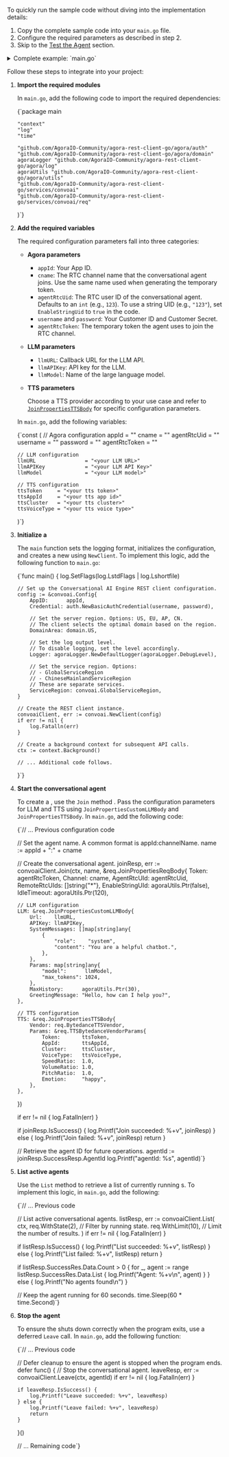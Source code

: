 
To quickly run the sample code without diving into the implementation details:

1. Copy the complete sample code into your `main.go` file.
2. Configure the required parameters as described in step 2.
3. Skip to the [Test the Agent](#test-the-agent) section.

<details>
<summary>Complete example: `main.go`</summary>
<CodeBlock language="go" showLineNumbers>
{`package main

"context"
"log"
"time"

"github.com/AgoraIO-Community/agora-rest-client-go/agora/auth"
"github.com/AgoraIO-Community/agora-rest-client-go/agora/domain"
agoraLogger "github.com/AgoraIO-Community/agora-rest-client-go/agora/log"
agoraUtils "github.com/AgoraIO-Community/agora-rest-client-go/agora/utils"
"github.com/AgoraIO-Community/agora-rest-client-go/services/convoai"
"github.com/AgoraIO-Community/agora-rest-client-go/services/convoai/req"
)

const (
appId                 = "<your appId>"
cname                 = "<your cname>"
agentRtcUid           = "<your agent rtc uid>"
username              = "<the username of basic auth credential>"
password              = "<the password of basic auth credential>"
agentRtcToken         = "<your agent rtc token>"
llmURL                = "<your LLM URL>"
llmAPIKey             = "<your LLM API Key>"
llmModel              = "<your LLM model>"
ttsToken     = "<your tts token>"
ttsAppId     = "<your tts app id>"
ttsCluster   = "<your tts cluster>"
ttsVoiceType = "<your tts voice type>"
)

func main() {
log.SetFlags(log.LstdFlags | log.Lshortfile)

// Initialize the ConvoAI REST client configuration
config := &convoai.Config{
    AppID:      appId,
    Credential: auth.NewBasicAuthCredential(username, password),
    // Specify the server region. Options: US, EU, AP, CN
    // The REST client automatically uses the optimal domain for the selected region
    DomainArea: domain.US,
    // Set the log output level. Options: DebugLevel, InfoLevel, WarningLevel, ErrLevel
    // To disable logging, set the logger to DiscardLogger
    Logger: agoraLogger.NewDefaultLogger(agoraLogger.DebugLevel),
    // Specify the service region. Options: GlobalServiceRegion, ChineseMainlandServiceRegion
    // These two represent different service scopes
    ServiceRegion: convoai.GlobalServiceRegion,
}

// Initialize the ConvoAI REST client
convoaiClient, err := convoai.NewClient(config)
if err != nil {
    log.Fatalln(err)
}
ctx := context.Background()

name := appId + ":" + cname

// Create a conversational agent
joinResp, err := convoaiClient.Join(ctx, name, &req.JoinPropertiesReqBody{
    Token:           agentRtcToken,
    Channel:         cname,
    AgentRtcUId:     agentRtcUid,
    RemoteRtcUIds:   []string{"*"},
    EnableStringUId: agoraUtils.Ptr(false),
    IdleTimeout:     agoraUtils.Ptr(120),
    LLM: &req.JoinPropertiesCustomLLMBody{
        Url:    llmURL,
        APIKey: llmAPIKey,
        SystemMessages: []map[string]any{
            {
                "role":    "system",
                "content": "You are a helpful chatbot.",
            },
        },
        Params: map[string]any{
            "model":      llmModel,
            "max_tokens": 1024,
        },
        MaxHistory:      agoraUtils.Ptr(30),
        GreetingMessage: "Hello, how can I help you?",
    },
    TTS: &req.JoinPropertiesTTSBody{
        Vendor: req.BytedanceTTSVendor,
        Params: &req.TTSBytedanceVendorParams{
            Token:       ttsToken,
            AppId:       ttsAppId,
            Cluster:     ttsCluster,
            VoiceType:   ttsVoiceType,
            SpeedRatio:  1.0,
            VolumeRatio: 1.0,
            PitchRatio:  1.0,
            Emotion:     "happy",
        },
    },
})
if err != nil {
    log.Fatalln(err)
}

if joinResp.IsSuccess() {
    log.Printf("Join success:%+v", joinResp)
} else {
    log.Printf("Join failed:%+v", joinResp)
    return
}

agentId := joinResp.SuccessResp.AgentId

log.Printf("agentId:%s", agentId)

defer func() {
    // Stop the conversational agent
    leaveResp, err := convoaiClient.Leave(ctx, agentId)
    if err != nil {
        log.Fatalln(err)
    }

    if leaveResp.IsSuccess() {
        log.Printf("Leave success:%+v", leaveResp)
    } else {
        log.Printf("Leave failed:%+v", leaveResp)
        return
    }
}()

// List conversational agents
listResp, err := convoaiClient.List(ctx,
    req.WithState(2),
    req.WithLimit(10),
)
if err != nil {
    log.Fatalln(err)
}

if listResp.IsSuccess() {
    log.Printf("List success:%+v", listResp)
} else {
    log.Printf("List failed:%+v", listResp)
    return
}

if listResp.SuccessRes.Data.Count > 0 {
    for _, agent := range listResp.SuccessRes.Data.List {
        log.Printf("Agent:%+v\\n", agent)
    }
} else {
    log.Printf("No agent found\\n")
}

// Keep the agent running for 60 seconds
time.Sleep(time.Second * 60)
}`}
</CodeBlock>
</details>


Follow these steps to integrate <Vpd k="NAME" /> into your project:

1. **Import the required modules**

    In `main.go`, add the following code to import the required dependencies:

    <CodeBlock language="go" showLineNumbers>
    {`package main

       "context"
       "log"
       "time"

       "github.com/AgoraIO-Community/agora-rest-client-go/agora/auth"
       "github.com/AgoraIO-Community/agora-rest-client-go/agora/domain"
       agoraLogger "github.com/AgoraIO-Community/agora-rest-client-go/agora/log"
       agoraUtils "github.com/AgoraIO-Community/agora-rest-client-go/agora/utils"
       "github.com/AgoraIO-Community/agora-rest-client-go/services/convoai"
       "github.com/AgoraIO-Community/agora-rest-client-go/services/convoai/req"
   )`}
    </CodeBlock>

2. **Add the required variables**

    The required configuration parameters fall into three categories:

    - **Agora parameters**

        - `appId`: Your <Vg k="COMPANY" /> App ID.
        - `cname`: The RTC channel name that the conversational agent joins. Use the same name used when generating the temporary token.
        - `agentRtcUid`: The RTC user ID of the conversational agent. Defaults to an `int` (e.g., `123`). To use a string UID (e.g., `"123"`), set `EnableStringUid` to `true` in the code.
        - `username` and `password`: Your <Vg k="COMPANY" /> Customer ID and Customer Secret.
        - `agentRtcToken`: The temporary token the agent uses to join the RTC channel.

    - **LLM parameters**

        - `llmURL`: Callback URL for the LLM API.
        - `llmAPIKey`: API key for the LLM.
        - `llmModel`: Name of the large language model.

    - **TTS parameters**

        Choose a TTS provider according to your use case and refer to [`JoinPropertiesTTSBody`](#todo) for specific configuration parameters.   
    

    In `main.go`, add the following variables:

    <CodeBlock language="go" showLineNumbers>
    {`const (
       // Agora configuration
       appId                 = "<your appId>"
       cname                 = "<your cname>"
       agentRtcUid           = "<your agent rtc uid>"
       username              = "<the username of basic auth credential>"
       password              = "<the password of basic auth credential>"
       agentRtcToken         = "<your agent rtc token>"

       // LLM configuration
       llmURL                = "<your LLM URL>"
       llmAPIKey             = "<your LLM API Key>"
       llmModel              = "<your LLM model>"

       // TTS configuration 
       ttsToken     = "<your tts token>"
       ttsAppId     = "<your tts app id>"
       ttsCluster   = "<your tts cluster>"
       ttsVoiceType = "<your tts voice type>"
    )`}
    </CodeBlock>

3. **Initialize a <Vpd k="AGENT" />**

    The `main` function sets the logging format, initializes the <Vg k="COMPANY" /> configuration, and creates a new <Vpd k="AGENT" /> using `NewClient`. To implement this logic, add the following function to `main.go`:

    <CodeBlock language="go" showLineNumbers>
    {`func main() {
       log.SetFlags(log.LstdFlags | log.Lshortfile)

       // Set up the Conversational AI Engine REST client configuration.
       config := &convoai.Config{
           AppID:      appId,
           Credential: auth.NewBasicAuthCredential(username, password),
            
           // Set the server region. Options: US, EU, AP, CN.
           // The client selects the optimal domain based on the region.
           DomainArea: domain.US,

           // Set the log output level.
           // To disable logging, set the level accordingly.
           Logger: agoraLogger.NewDefaultLogger(agoraLogger.DebugLevel),

           // Set the service region. Options:
           // - GlobalServiceRegion
           // - ChineseMainlandServiceRegion
           // These are separate services.
           ServiceRegion: convoai.GlobalServiceRegion,
       }

       // Create the REST client instance.
       convoaiClient, err := convoai.NewClient(config)
       if err != nil {
           log.Fatalln(err)
       }

       // Create a background context for subsequent API calls.
       ctx := context.Background()

       // ... Additional code follows.
   }`}
    </CodeBlock>

4. **Start the conversational agent**

    To create a <Vpd k="AGENT" />, use the `Join` method . Pass the configuration parameters for LLM and TTS using `JoinPropertiesCustomLLMBody` and `JoinPropertiesTTSBody`. In `main.go`, add the following code:

    <CodeBlock language="go" showLineNumbers>
   {`// ... Previous configuration code

   // Set the agent name. A common format is appId:channelName.
   name := appId + ":" + cname

   // Create the conversational agent.
   joinResp, err := convoaiClient.Join(ctx, name, &req.JoinPropertiesReqBody{
       Token:           agentRtcToken,
       Channel:         cname,
       AgentRtcUId:     agentRtcUid,
       RemoteRtcUIds:   []string{"*"},
       EnableStringUId: agoraUtils.Ptr(false),
       IdleTimeout:     agoraUtils.Ptr(120),

       // LLM configuration
       LLM: &req.JoinPropertiesCustomLLMBody{
           Url:    llmURL,
           APIKey: llmAPIKey,
           SystemMessages: []map[string]any{
               {
                   "role":    "system",
                   "content": "You are a helpful chatbot.",
               },
           },
           Params: map[string]any{
               "model":      llmModel,
               "max_tokens": 1024,
           },
           MaxHistory:      agoraUtils.Ptr(30),
           GreetingMessage: "Hello, how can I help you?",
       },

       // TTS configuration
       TTS: &req.JoinPropertiesTTSBody{
           Vendor: req.BytedanceTTSVendor,
           Params: &req.TTSBytedanceVendorParams{
               Token:       ttsToken,
               AppId:       ttsAppId,
               Cluster:     ttsCluster,
               VoiceType:   ttsVoiceType,
               SpeedRatio:  1.0,
               VolumeRatio: 1.0,
               PitchRatio:  1.0,
               Emotion:     "happy",
           },
       },
   })

   if err != nil {
       log.Fatalln(err)
   }

   if joinResp.IsSuccess() {
       log.Printf("Join succeeded: %+v", joinResp)
   } else {
       log.Printf("Join failed: %+v", joinResp)
       return
   }

   // Retrieve the agent ID for future operations.
   agentId := joinResp.SuccessResp.AgentId
   log.Printf("agentId: %s", agentId)`}
    </CodeBlock>

5. **List active agents**

    Use the `List` method to retrieve a list of currently running <Vpd k="AGENT" />s. To implement this logic, in `main.go`, add the following:

    <CodeBlock language="go" showLineNumbers>
    {`// ... Previous code

    // List active conversational agents.
    listResp, err := convoaiClient.List(
        ctx,
        req.WithState(2),  // Filter by running state.
        req.WithLimit(10), // Limit the number of results.
    )
    if err != nil {
        log.Fatalln(err)
    }

    if listResp.IsSuccess() {
        log.Printf("List succeeded: %+v", listResp)
    } else {
        log.Printf("List failed: %+v", listResp)
        return
    }

    if listResp.SuccessRes.Data.Count > 0 {
        for _, agent := range listResp.SuccessRes.Data.List {
            log.Printf("Agent: %+v\\n", agent)
        }
    } else {
        log.Printf("No agents found\\n")
    }

    // Keep the agent running for 60 seconds.
    time.Sleep(60 * time.Second)`}
    </CodeBlock>

6. **Stop the agent**

    To ensure the <Vpd k="AGENT" /> shuts down correctly when the program exits, use a deferred `Leave` call. In `main.go`, add the following function:

    <CodeBlock language="go" showLineNumbers>
    {`// ... Previous code

   // Defer cleanup to ensure the agent is stopped when the program ends.
   defer func() {
       // Stop the conversational agent.
       leaveResp, err := convoaiClient.Leave(ctx, agentId)
       if err != nil {
           log.Fatalln(err)
       }

       if leaveResp.IsSuccess() {
           log.Printf("Leave succeeded: %+v", leaveResp)
       } else {
           log.Printf("Leave failed: %+v", leaveResp)
           return
       }
   }()

   // ... Remaining code`}
    </CodeBlock>

